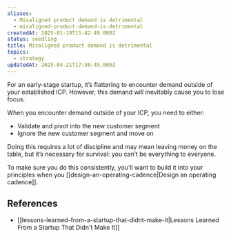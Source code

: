 ```yaml
---
aliases:
  - Misaligned product demand is detrimental
  - misaligned-product-demand-is-detrimental
createdAt: 2025-01-19T15:42:49.000Z
status: seedling
title: Misaligned product demand is detrimental
topics:
  - strategy
updatedAt: 2025-04-21T17:30:45.000Z
---
```

For an early-stage startup, it’s flattering to encounter demand outside of your established ICP. However, this demand will inevitably cause you to lose focus.

When you encounter demand outside of your ICP, you need to either:

- Validate and pivot into the new customer segment
- Ignore the new customer segment and move on

Doing this requires a lot of discipline and may mean leaving money on the table, but it’s necessary for survival: you can’t be everything to everyone.

To make sure you do this consistently, you’ll want to build it into your principles when you [[design-an-operating-cadence|Design an operating cadence]].

## References

- [[lessons-learned-from-a-startup-that-didnt-make-it|Lessons Learned From a Startup That Didn't Make It]]

